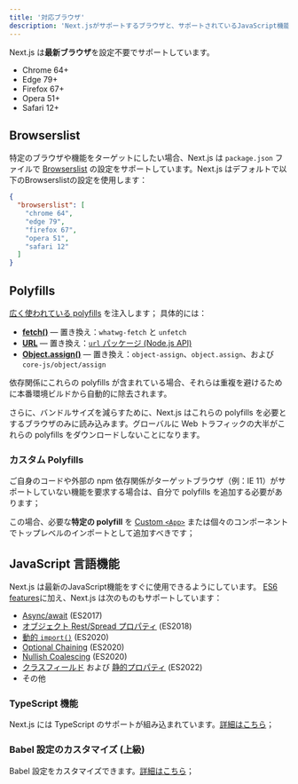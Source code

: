 ```yaml
---
title: '対応ブラウザ'
description: 'Next.jsがサポートするブラウザと、サポートされているJavaScript機能について。'
---
```


Next.js は**最新ブラウザ**を設定不要でサポートしています。

- Chrome 64+
- Edge 79+
- Firefox 67+
- Opera 51+
- Safari 12+

## Browserslist

特定のブラウザや機能をターゲットにしたい場合、Next.js は `package.json` ファイルで [Browserslist](https://browsersl.ist) の設定をサポートしています。Next.js はデフォルトで以下のBrowserslistの設定を使用します：

```json title="package.json"
{
  "browserslist": [
    "chrome 64",
    "edge 79",
    "firefox 67",
    "opera 51",
    "safari 12"
  ]
}
```

## Polyfills

[広く使われている polyfills](https://github.com/vercel/next.js/blob/canary/packages/next-polyfill-nomodule/src/index.js) を注入します； 具体的には：

- [**fetch()**](https://developer.mozilla.org/docs/Web/API/Fetch_API) — 置き換え：`whatwg-fetch` と `unfetch`
- [**URL**](https://developer.mozilla.org/docs/Web/API/URL) — 置き換え：[`url` パッケージ (Node.js API)](https://nodejs.org/api/url.html)
- [**Object.assign()**](https://developer.mozilla.org/docs/Web/JavaScript/Reference/Global_Objects/Object/assign) — 置き換え：`object-assign`、`object.assign`、および `core-js/object/assign`

依存関係にこれらの polyfills が含まれている場合、それらは重複を避けるために本番環境ビルドから自動的に除去されます。

さらに、バンドルサイズを減らすために、Next.js はこれらの polyfills を必要とするブラウザのみに読み込みます。グローバルに Web トラフィックの大半がこれらの polyfills をダウンロードしないことになります。

### カスタム Polyfills

ご自身のコードや外部の npm 依存関係がターゲットブラウザ（例：IE 11）がサポートしていない機能を要求する場合は、自分で polyfills を追加する必要があります；

この場合、必要な**特定の polyfill** を [Custom `<App>`](https://nextjs.org/docs/canary/pages/building-your-application/routing/custom-app) または個々のコンポーネントでトップレベルのインポートとして追加すべきです；

## JavaScript 言語機能

Next.js は最新のJavaScript機能をすぐに使用できるようにしています。 [ES6 features](https://github.com/lukehoban/es6features)に加え、Next.js は次のものもサポートしています：

- [Async/await](https://github.com/tc39/ecmascript-asyncawait) (ES2017)
- [オブジェクト Rest/Spread プロパティ](https://github.com/tc39/proposal-object-rest-spread) (ES2018)
- [動的 `import()`](https://github.com/tc39/proposal-dynamic-import) (ES2020)
- [Optional Chaining](https://github.com/tc39/proposal-optional-chaining) (ES2020)
- [Nullish Coalescing](https://github.com/tc39/proposal-nullish-coalescing) (ES2020)
- [クラスフィールド](https://github.com/tc39/proposal-class-fields) および [静的プロパティ](https://github.com/tc39/proposal-static-class-features) (ES2022)
- その他

### TypeScript 機能

Next.js には TypeScript のサポートが組み込まれています。[詳細はこちら](https://nextjs.org/docs/canary/pages/building-your-application/configuring/typescript)；

### Babel 設定のカスタマイズ (上級)

Babel 設定をカスタマイズできます。[詳細はこちら](https://nextjs.org/docs/canary/pages/building-your-application/configuring/babel)；
